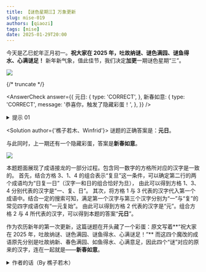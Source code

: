 ```yaml
---
title: 【谜色星期三】万象更新
slug: mise-019
authors: [qiaozi]
tags: [mise]
date: 2025-01-29T20:00
---
```


今天是乙巳蛇年正月初一。**祝大家在 2025 年，吐故纳谜、谜色满园、谜鱼得水、心满谜足！**
新年新气象，值此佳节，我们决定**加更**一期谜色星期“三”。

![](./mise-019.assets/mise-019.webp)

{/* truncate */}

<AnswerCheck
  answer={{
    元日: {
      type: 'CORRECT',
    },
    新春如意: {
      type: 'CORRECT',
      message: '恭喜你，触发了隐藏彩蛋！',
    },
  }}
/>

<details>
    <summary>提示 01</summary>

    每一个方框都代表一个汉字。本题题面展现了一种经典的文字游戏。标有数字3的方框中的汉字是复。

</details>

<Solution author={'樵子若木、Winfrid'}>
谜题的正确答案是：**元日**。

与此同时，上一期还有一个隐藏彩蛋，答案是**新春如意**。

![](./mise-019.assets/mise-019-sol.webp)

本题题面展现了成语接龙的一部分过程。包含同一数字的方格所对应的汉字是一致的。
首先，结合方格 3、1、4 的组合表示“复旦”这一条件，可以确定第二行的两个成语均为“日复一日”（汉字一和日的组合恰好为旦），
由此可以得到方格 1、3、4 分别代表的汉字是“一、复、日”。
其次，将方格 1 与 3 代表的汉字代入第一个成语中。结合一定的搜索可知，满足第一个汉字与第三个汉字分别为“一”与“复”的常见四字成语仅有“一元复始”。
由此可以得到方格 2 代表的汉字是“元”。组合方格 2 与 4 所代表的汉字，可以得到本题的答案“**元日**”。

作为农历新年的第一次更新，这篇谜题在开头藏了一个彩蛋：原文写着**“祝大家在 2025 年，吐故纳谜、谜色满园、谜鱼得水、心满谜足！”**
而这四个魔改的成语原先分别是吐故纳新、春色满园、如鱼得水、心满意足，因此四个“谜”对应的原来的汉字，连在一起就是——**新春如意**。

</Solution>

<details>
    <summary>作者的话（By 樵子若木）</summary>

    很高兴能为 PKU 谜协供题！由于本人命题经验较浅，题目不免存在一些瑕疵，还望各位多多包涵。

    在本题最开始的构想中，我希望题面呈现**“成语接龙里的无尽循环”**这一有趣的现象，
    也由此确定了题目中涉及到的“日复一日”和“一元复始”两个成语。
    然而受限于本题的提取方式，这一循环并不能很好地隐藏起来（可以通过题面第二行的两个一样的成语非常直观地发现这种循环）。
    这也是我认为本题里最大的遗憾。不过我仍然觉得这是一个有趣的点子。

    值得一提的是，题面中第一个成语“一元复始”常常与本题的标题“万象更新”合成一对春联。也许标题能够为寻找成语提供一些灵感。

</details>
